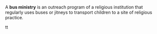 A '''bus ministry''' is an outreach program of a religious institution that regularly uses buses or jitneys to transport children to a site of religious practice.


{{religion-stub}}tt